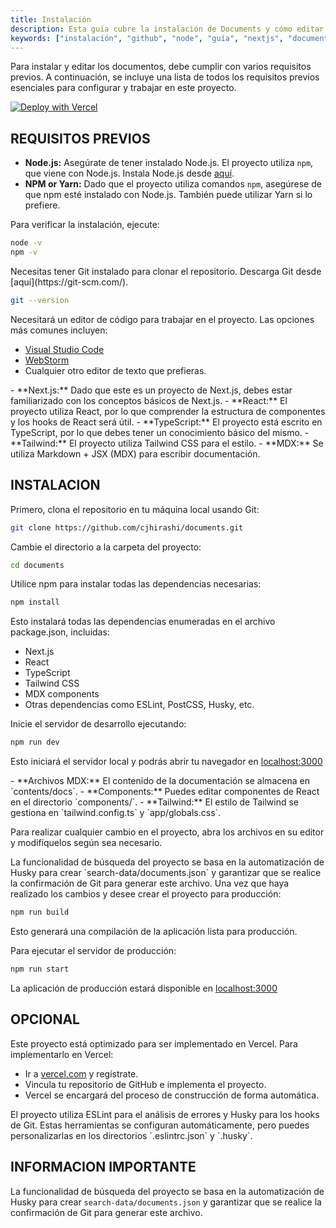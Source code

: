```yaml
---
title: Instalación
description: Esta guía cubre la instalación de Documents y cómo editar su nuevo proyecto.
keywords: ["instalación", "github", "node", "guía", "nextjs", "documents"]
---
```


Para instalar y editar los documentos, debe cumplir con varios requisitos previos. A continuación, se incluye una lista de todos los requisitos previos esenciales para configurar y trabajar en este proyecto.

[![Deploy with Vercel](https://vercel.com/button)](https://vercel.com/new/clone?repository-url=https%3A%2F%2Fgithub.com%2Frubixvi%2Frubix-documents&project-name=my-documents&repository-name=my-documents&demo-title=Documents&demo-description=This%20Document%20Starter%20Kit%20is%20developed%20with%20Next.js%2C%20Tailwind%20CSS%20and%20TypeScript.%20It%20serves%20as%20a%20flexible%20and%20scalable%20foundation%20for%20building%20documentation%20websites%20or%20content-driven%20projects.&demo-url=https%3A%2F%2Frubix-documents.vercel.app%2F&demo-image=https%3A%2F%2Fgithub.com%2Frubixvi%2Frubix-documents%2Fblob%2Fmain%2Fpublic%2Fscreens%2Fscreen-1.png)

## REQUISITOS PREVIOS

<Step>
<StepItem title="Requisitos del sistema">

- **Node.js:** Asegúrate de tener instalado Node.js. El proyecto utiliza `npm`, que viene con Node.js. Instala Node.js desde [aquí](https://nodejs.org/en).
- **NPM or Yarn:** Dado que el proyecto utiliza comandos `npm`, asegúrese de que npm esté instalado con Node.js. También puede utilizar Yarn si lo prefiere.

Para verificar la instalación, ejecute:

```bash
node -v
npm -v
```

</StepItem>
<StepItem title="Git">
Necesitas tener Git instalado para clonar el repositorio. Descarga Git desde [aquí](https://git-scm.com/).

```bash
git --version
```

</StepItem>
<StepItem title="Editor de código">
Necesitará un editor de código para trabajar en el proyecto. Las opciones más comunes incluyen:

- [Visual Studio Code](https://code.visualstudio.com/)
- [WebStorm](https://www.jetbrains.com/webstorm/)
- Cualquier otro editor de texto que prefieras.

</StepItem>
<StepItem title="Conocimiento requerido">
- **Next.js:** Dado que este es un proyecto de Next.js, debes estar familiarizado con los conceptos básicos de Next.js.
- **React:** El proyecto utiliza React, por lo que comprender la estructura de componentes y los hooks de React será útil.
- **TypeScript:** El proyecto está escrito en TypeScript, por lo que debes tener un conocimiento básico del mismo.
- **Tailwind:** El proyecto utiliza Tailwind CSS para el estilo.
- **MDX:** Se utiliza Markdown + JSX (MDX) para escribir documentación.

</StepItem>
</Step>

## INSTALACION

<Step>
<StepItem title="Clonar el repositorio">
Primero, clona el repositorio en tu máquina local usando Git:

```bash
git clone https://github.com/cjhirashi/documents.git
```

Cambie el directorio a la carpeta del proyecto:

```bash
cd documents
```

</StepItem>
<StepItem title="Instalar dependencias">
Utilice npm para instalar todas las dependencias necesarias:

```bash
npm install
```

Esto instalará todas las dependencias enumeradas en el archivo package.json, incluidas:

- Next.js
- React
- TypeScript
- Tailwind CSS
- MDX components
- Otras dependencias como ESLint, PostCSS, Husky, etc.

</StepItem>

<StepItem title="Ejecutando el servidor de desarrollo">
Inicie el servidor de desarrollo ejecutando:

```bash
npm run dev
```

Esto iniciará el servidor local y podrás abrir tu navegador en [localhost:3000](http://localhost:3000)


</StepItem>

<StepItem title="Editando el proyecto">
  - **Archivos MDX:** El contenido de la documentación se almacena en `contents/docs`.
  - **Components:** Puedes editar componentes de React en el directorio `components/`.
  - **Tailwind:** El estilo de Tailwind se gestiona en `tailwind.config.ts` y `app/globals.css`.

Para realizar cualquier cambio en el proyecto, abra los archivos en su editor y modifíquelos según sea necesario.

<Note title="Requerido" type="danger">
  La funcionalidad de búsqueda del proyecto se basa en la automatización de Husky para crear
`search-data/documents.json` y garantizar que se realice la confirmación de Git para generar este archivo.
</Note>

</StepItem>
<StepItem title="Construcción en producción">
Una vez que haya realizado los cambios y desee crear el proyecto para producción:

```bash
npm run build
```

Esto generará una compilación de la aplicación lista para producción.

</StepItem>
<StepItem title="Ejecución del servidor de producción">
Para ejecutar el servidor de producción:

```bash
npm run start
```

La aplicación de producción estará disponible en [localhost:3000](http://localhost:3000)

</StepItem>
</Step>

## OPCIONAL

<Step>
<StepItem title="Implementación en Vercel">
Este proyecto está optimizado para ser implementado en Vercel. Para implementarlo en Vercel:

- Ir a [vercel.com](https://vercel.com/) y regístrate.
- Vincula tu repositorio de GitHub e implementa el proyecto.
- Vercel se encargará del proceso de construcción de forma automática.
</StepItem>
<StepItem title="Hooks de Pre-commit y Linting">
El proyecto utiliza ESLint para el análisis de errores y Husky para los hooks de Git. Estas herramientas se configuran automáticamente, pero puedes personalizarlas en los directorios `.eslintrc.json` y `.husky`.
</StepItem>
</Step>

## INFORMACION IMPORTANTE

La funcionalidad de búsqueda del proyecto se basa en la automatización de Husky para crear `search-data/documents.json` y garantizar que se realice la confirmación de Git para generar este archivo.
